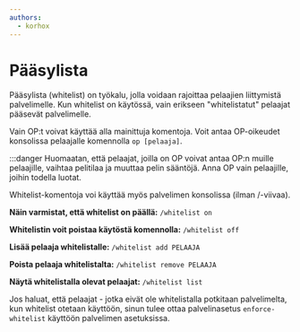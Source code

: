 ```yaml
---
authors:
  - korhox
---
```


# Pääsylista
Pääsylista (whitelist) on työkalu, jolla voidaan rajoittaa pelaajien liittymistä palvelimelle. Kun whitelist on käytössä, vain erikseen "whitelistatut" pelaajat pääsevät palvelimelle.

Vain OP:t voivat käyttää alla mainittuja komentoja. Voit antaa OP-oikeudet konsolissa pelaajalle komennolla `op [pelaaja]`.

:::danger Huomaatan, että pelaajat, joilla on OP voivat antaa OP:n muille pelaajille, vaihtaa pelitilaa ja muuttaa pelin sääntöjä. Anna OP vain pelaajille, joihin todella luotat.

Whitelist-komentoja voi käyttää myös palvelimen konsolissa (ilman /-viivaa).

**Näin varmistat, että whitelist on päällä:**
`/whitelist on`

**Whitelistin voit poistaa käytöstä komennolla:**
`/whitelist off`

**Lisää pelaaja whitelistalle:**
`/whitelist add PELAAJA`

**Poista pelaaja whitelistalta:**
`/whitelist remove PELAAJA`

**Näytä whitelistalla olevat pelaajat:**
`/whitelist list`



Jos haluat, että pelaajat - jotka eivät ole whitelistalla potkitaan palvelimelta, kun whitelist otetaan käyttöön, sinun tulee ottaa palvelinasetus `enforce-whitelist` käyttöön palvelimen asetuksissa.
